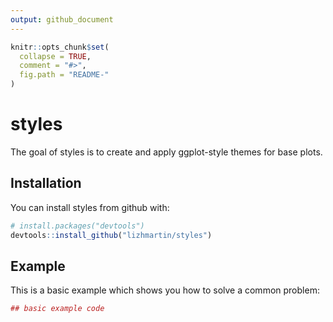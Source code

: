 ```yaml
---
output: github_document
---
```


<!-- README.md is generated from README.Rmd. Please edit that file -->

```r
knitr::opts_chunk$set(
  collapse = TRUE,
  comment = "#>",
  fig.path = "README-"
)
```

# styles

The goal of styles is to create and apply ggplot-style themes for base plots.

## Installation

You can install styles from github with:

```r
# install.packages("devtools")
devtools::install_github("lizhmartin/styles")
```

## Example

This is a basic example which shows you how to solve a common problem:

```r
## basic example code
```
